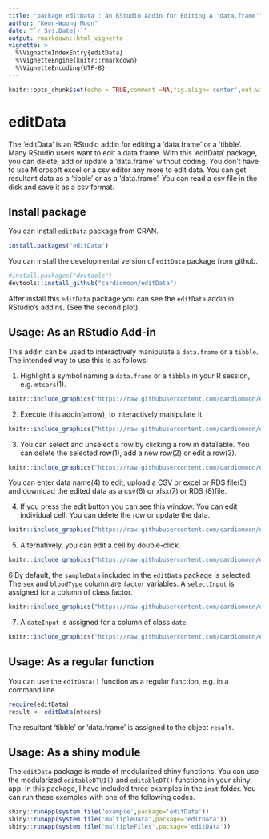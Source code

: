 ```yaml
---
title: "package editData : An RStudio Addin for Editing A 'data.frame'"
author: "Keon-Woong Moon"
date: "`r Sys.Date()`"
output: rmarkdown::html_vignette
vignette: >
  %\VignetteIndexEntry{editData}
  %\VignetteEngine{knitr::rmarkdown}
  %\VignetteEncoding{UTF-8}
---
```


```r
knitr::opts_chunk$set(echo = TRUE,comment =NA,fig.align='center',out.width="70%")
```

# editData


The 'editData' is an RStudio addin for editing a 'data.frame' or a 'tibble'. Many RStudio users want to edit a data.frame. With this 'editData' package, you can delete, add or update a 'data.frame' without coding. You don't have to use Microsoft excel or a csv editor any more to edit data. You can get resultant data as a 'tibble' or as a 'data.frame'. You can read a csv file in the disk and save it as a csv format.

## Install package

You can install `editData` package from CRAN.
```r
install.packages("editData")
```

You can install the developmental version of `editData` package from github.

```r
#install.packages("devtools")
devtools::install_github("cardiomoon/editData")
```

After install this `editData` package you can see the `editData` addin in RStudio's addins. (See the second plot).

## Usage: As an RStudio Add-in


This addin can be used to interactively manipulate a `data.frame` or a `tibble`. The intended way to use this is as follows:

1. Highlight a symbol naming a `data.frame` or a `tibble` in your R session, e.g. `mtcars`(1).

```r
knitr::include_graphics("https://raw.githubusercontent.com/cardiomoon/editData/master/man/figures/1.png")
```

2. Execute this addin(arrow), to interactively manipulate it.

```r
knitr::include_graphics("https://raw.githubusercontent.com/cardiomoon/editData/master/man/figures/2.png")
```

3. You can select and unselect a row by clicking a row in dataTable. You can delete the selected row(1), add a new row(2) or edit a row(3). 

```r
knitr::include_graphics("https://raw.githubusercontent.com/cardiomoon/editData/master/man/figures/3.png")
```

You can enter data name(4) to edit, upload a CSV or excel or RDS file(5) and download the edited data as a csv(6) or xlsx(7) or RDS (8)file.


4. If you press the edit button you can see this window. You can edit individual cell. You can delete the row or update the data. 

```r
knitr::include_graphics("https://raw.githubusercontent.com/cardiomoon/editData/master/man/figures/4.png")
```

5. Alternatively, you can edit a cell by double-click.

```r
knitr::include_graphics("https://raw.githubusercontent.com/cardiomoon/editData/master/man/figures/7.png")
```


6 By default, the `sampleData` included in the `editData` package is selected. The `sex` and `bloodType` column are `factor` variables. A `selectInput` is assigned for a column of class factor.

```r
knitr::include_graphics("https://raw.githubusercontent.com/cardiomoon/editData/master/man/figures/5.png")
```

7. A `dateInput` is assigned for a column of class `date`.

```r
knitr::include_graphics("https://raw.githubusercontent.com/cardiomoon/editData/master/man/figures/6.png")
```



## Usage: As a regular function

You can use the `editData()` function as a regular function, e.g. in a command line.

```r
require(editData)
result <- editData(mtcars)
```

The resultant 'tibble' or 'data.frame' is assigned to the object `result`.


## Usage: As a shiny module

The `editData` package is made of modularized shiny functions. You can use the modularized `editableDTUI()` and `editableDT()` functions in your shiny app. In this package, I have included three examples in the `inst` folder. You can run these examples with one of the following codes.

```r
shiny::runApp(system.file('example',package='editData'))
shiny::runApp(system.file('multipleData',package='editData'))
shiny::runApp(system.file('multipleFiles',package='editData'))
```
